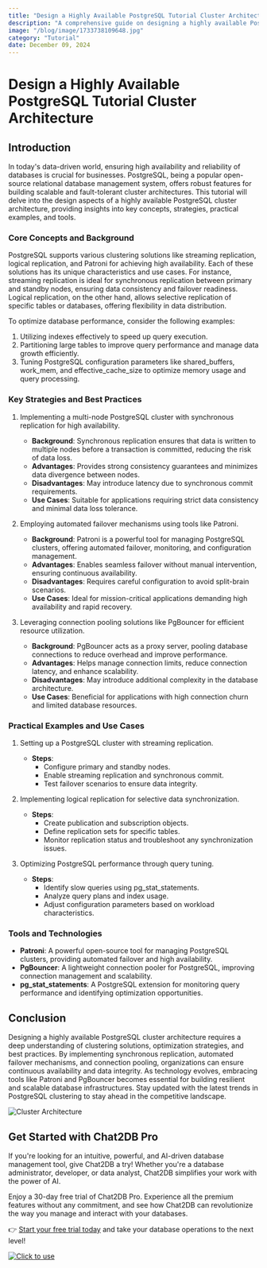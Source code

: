 ```yaml
---
title: "Design a Highly Available PostgreSQL Tutorial Cluster Architecture"
description: "A comprehensive guide on designing a highly available PostgreSQL cluster architecture, covering key concepts, strategies, practical examples, and tools."
image: "/blog/image/1733738109648.jpg"
category: "Tutorial"
date: December 09, 2024
---
```


# Design a Highly Available PostgreSQL Tutorial Cluster Architecture

## Introduction

In today's data-driven world, ensuring high availability and reliability of databases is crucial for businesses. PostgreSQL, being a popular open-source relational database management system, offers robust features for building scalable and fault-tolerant cluster architectures. This tutorial will delve into the design aspects of a highly available PostgreSQL cluster architecture, providing insights into key concepts, strategies, practical examples, and tools.

### Core Concepts and Background

PostgreSQL supports various clustering solutions like streaming replication, logical replication, and Patroni for achieving high availability. Each of these solutions has its unique characteristics and use cases. For instance, streaming replication is ideal for synchronous replication between primary and standby nodes, ensuring data consistency and failover readiness. Logical replication, on the other hand, allows selective replication of specific tables or databases, offering flexibility in data distribution.

To optimize database performance, consider the following examples:
1. Utilizing indexes effectively to speed up query execution.
2. Partitioning large tables to improve query performance and manage data growth efficiently.
3. Tuning PostgreSQL configuration parameters like shared_buffers, work_mem, and effective_cache_size to optimize memory usage and query processing.

### Key Strategies and Best Practices

1. Implementing a multi-node PostgreSQL cluster with synchronous replication for high availability.
   - **Background**: Synchronous replication ensures that data is written to multiple nodes before a transaction is committed, reducing the risk of data loss.
   - **Advantages**: Provides strong consistency guarantees and minimizes data divergence between nodes.
   - **Disadvantages**: May introduce latency due to synchronous commit requirements.
   - **Use Cases**: Suitable for applications requiring strict data consistency and minimal data loss tolerance.

2. Employing automated failover mechanisms using tools like Patroni.
   - **Background**: Patroni is a powerful tool for managing PostgreSQL clusters, offering automated failover, monitoring, and configuration management.
   - **Advantages**: Enables seamless failover without manual intervention, ensuring continuous availability.
   - **Disadvantages**: Requires careful configuration to avoid split-brain scenarios.
   - **Use Cases**: Ideal for mission-critical applications demanding high availability and rapid recovery.

3. Leveraging connection pooling solutions like PgBouncer for efficient resource utilization.
   - **Background**: PgBouncer acts as a proxy server, pooling database connections to reduce overhead and improve performance.
   - **Advantages**: Helps manage connection limits, reduce connection latency, and enhance scalability.
   - **Disadvantages**: May introduce additional complexity in the database architecture.
   - **Use Cases**: Beneficial for applications with high connection churn and limited database resources.

### Practical Examples and Use Cases

1. Setting up a PostgreSQL cluster with streaming replication.
   - **Steps**:
     - Configure primary and standby nodes.
     - Enable streaming replication and synchronous commit.
     - Test failover scenarios to ensure data integrity.

2. Implementing logical replication for selective data synchronization.
   - **Steps**:
     - Create publication and subscription objects.
     - Define replication sets for specific tables.
     - Monitor replication status and troubleshoot any synchronization issues.

3. Optimizing PostgreSQL performance through query tuning.
   - **Steps**:
     - Identify slow queries using pg_stat_statements.
     - Analyze query plans and index usage.
     - Adjust configuration parameters based on workload characteristics.

### Tools and Technologies

- **Patroni**: A powerful open-source tool for managing PostgreSQL clusters, providing automated failover and high availability.
- **PgBouncer**: A lightweight connection pooler for PostgreSQL, improving connection management and scalability.
- **pg_stat_statements**: A PostgreSQL extension for monitoring query performance and identifying optimization opportunities.

## Conclusion

Designing a highly available PostgreSQL cluster architecture requires a deep understanding of clustering solutions, optimization strategies, and best practices. By implementing synchronous replication, automated failover mechanisms, and connection pooling, organizations can ensure continuous availability and data integrity. As technology evolves, embracing tools like Patroni and PgBouncer becomes essential for building resilient and scalable database infrastructures. Stay updated with the latest trends in PostgreSQL clustering to stay ahead in the competitive landscape.

![Cluster Architecture](https://example.com/cluster-architecture.png)

## Get Started with Chat2DB Pro

If you're looking for an intuitive, powerful, and AI-driven database management tool, give Chat2DB a try! Whether you're a database administrator, developer, or data analyst, Chat2DB simplifies your work with the power of AI.

Enjoy a 30-day free trial of Chat2DB Pro. Experience all the premium features without any commitment, and see how Chat2DB can revolutionize the way you manage and interact with your databases.

👉 [Start your free trial today](https://chat2db.ai/pricing) and take your database operations to the next level!


[![Click to use](/image/blog/bg/chat2db.jpg)](https://chat2db.ai/)
